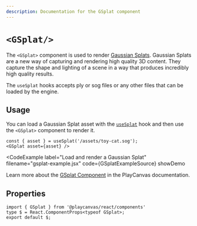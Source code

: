 ```yaml
---
description: Documentation for the GSplat component
---
```


# `<GSplat/>`


The `<GSplat>` component is used to render [Gaussian Splats](https://api.playcanvas.com/engine/classes/GSplatComponent.html). Gaussian Splats are a new way of capturing and rendering high quality 3D content. They capture the shape and lighting of a scene in a way that produces incredibly high quality results.

The `useSplat` hooks accepts ply or sog files or any other files that can be loaded by the engine.

## Usage

You can load a Gaussian Splat asset with the [`useSplat`](../../api/hooks/use-asset#usesplat) hook and then use the `<GSplat>` component to render it.

```tsx
const { asset } = useSplat('/assets/toy-cat.sog');
<GSplat asset={asset} />
```

<CodeExample
  label="Load and render a Gaussian Splat"
  filename="gsplat-example.jsx"
  code={GSplatExampleSource}
  showDemo
>
  <Application>
    <Staging useLight={false} useGrid={false} camera={[2, 1, 2]} useControls={true}>
      <GSplatExample />
    </Staging>
  </Application>
</CodeExample>

Learn more about the [GSplat Component](https://api.playcanvas.com/engine/classes/GSplatComponent.html) in the PlayCanvas documentation.

## Properties

```tsx asTypedoc
import { GSplat } from '@playcanvas/react/components'
type $ = React.ComponentProps<typeof GSplat>;
export default $;
```
